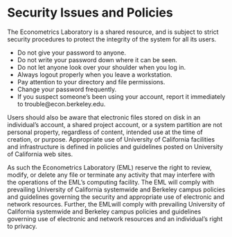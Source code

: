 # Security Issues and Policies

The Econometrics Laboratory is a shared resource, and is subject to
strict security procedures to protect the integrity of the system for
all its users.

-   Do not give your password to anyone.
-   Do not write your password down where it can be seen.
-   Do not let anyone look over your shoulder when you log in.
-   Always logout properly when you leave a workstation.
-   Pay attention to your directory and file permissions.
-   Change your password frequently.
-   If you suspect someone's been using your account, report it
    immediately to trouble@econ.berkeley.edu.

Users should also be aware that electronic files stored on disk in an
individual's account, a shared project account, or a system partition
are not personal property, regardless of content, intended use at the
time of creation, or purpose. Appropriate use of University of
California facilities and infrastructure is defined in policies and
guidelines posted on University of California web sites.

As such the Econometrics Laboratory (EML) reserve the right to review,
modify, or delete any file or terminate any activity that may interfere
with the operations of the EML's computing facility. The EML will comply
with prevailing University of California systemwide and Berkeley campus
policies and guidelines governing the security and appropriate use of
electronic and network resources. Further, the EMLwill comply with
prevailing University of California systemwide and Berkeley campus
policies and guidelines governing use of electronic and network
resources and an individual's right to privacy.
